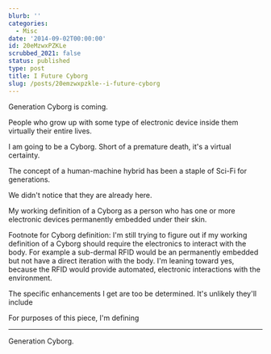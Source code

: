 ```yaml
---
blurb: ''
categories:
  - Misc
date: '2014-09-02T00:00:00'
id: 20eMzwxPZKLe
scrubbed_2021: false
status: published
type: post
title: I Future Cyborg
slug: /posts/20emzwxpzkle--i-future-cyborg
---
```


Generation Cyborg is coming. 



People who grow up with some type of electronic device inside them virtually their entire lives. 







I am going to be a Cyborg. Short of a premature death, it's a virtual certainty. 

The concept of a human-machine hybrid has been a staple of Sci-Fi for generations. 

We didn't notice that they are already here. 

My working definition of a Cyborg as a person who has one or more electronic devices permanently embedded under their skin.

Footnote for Cyborg definition: I'm still trying to figure out if my working definition of a Cyborg should require the electronics to interact with the body. For example a sub-dermal RFID would be an permanently embedded but not have a direct iteration with the body. I'm leaning toward yes, because the RFID would provide automated, electronic interactions with the environment. 






The specific enhancements I get are too be determined. It's unlikely they'll include 





For purposes of this piece, I'm defining





---

Generation Cyborg.
